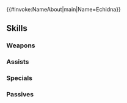 {{#invoke:NameAbout|main|Name=Echidna}}{{HeroPage Tabs}}
{{Hero Infobox
|Name=Echidna
|Title=Unyielding Idealist
|WeaponType=Green Axe
|Origin=Fire Emblem: The Binding Blade
|Gender=Female
|MoveType=Infantry
|actorJP=石上静香
|actorEN=Julia McIlvaine
|artist=п猫Ｒ
|additionDate=November 19, 2019
|releaseDate=November 19, 2019
|randomStartTime=2019-12-19T07:00:00Z
|poolDate=December 6, 2019
|poolRarities=3,4
|TagID=エキドナ
|InternalID=447
|Properties=demoted_202004
|cv1=5
|cv2=900100
|description=Resistance leader of the Western Isles. She's highly capable and many rely on her. Appears in Fire Emblem: The Binding Blade.
}}
{{Stats Page
|Lv1HP=19|Lv1ATK=8|Lv1SPD=10|Lv1DEF=6|Lv1RES=8
|GRHP=60|GRATK=60|GRSPD=60|GRDEF=55|GRRES=45
}}
==Skills==
===Weapons===
{{Weapons Table
|weapon1=Iron Axe
|weapon1Default=1
|weapon1Unlock=1
|weapon2=Steel Axe
|weapon2Default=3
|weapon2Unlock=2
|weapon3=Rearguard
|weapon3Default=4
|weapon3Unlock=3
|weapon4=Rearguard+
|weapon4Default=5
|weapon4Unlock=5
|weapon5=Western Axe
|weapon5Default=
|weapon5Unlock=5
}}
===Assists===
{{Assists Table
}}
===Specials===
{{Specials Table
|special1=Daylight
|special1Default=4
|special1Unlock=3
|special2=Sol
|special2Default=
|special2Unlock=4
}}
===Passives===
{{Passives Table
|passiveA1=Brazen Spd/Res 1
|passiveA2=Brazen Spd/Res 2
|passiveA3=Brazen Spd/Res 3
|passiveA1Unlock=3
|passiveA2Unlock=4
|passiveA3Unlock=5
|passiveC1=Spur Atk 1
|passiveC2=Drive Atk 1
|passiveC3=Drive Atk 2
|passiveC1Unlock=1
|passiveC2Unlock=2
|passiveC3Unlock=4
}}
{{Heroes Navbox}}
